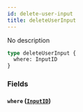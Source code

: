 ```yaml
---
id: delete-user-input
title: deleteUserInput
---
```


No description

```graphql
type deleteUserInput {
  where: InputID
}
```

### Fields

#### `where` ([`InputID`](/v1/inputs/input-id))
